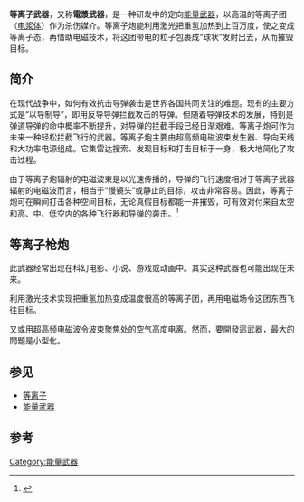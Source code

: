 '''等离子武器'''，又称'''電漿武器'''，是一种研发中的定向[[能量武器|能量武器]]，以高温的等离子团（[[电浆体|电浆体]]）作为杀伤媒介。等离子炮能利用激光把重氢加热到上百万度，使之变成等离子态，再借助电磁技术，将这团带电的粒子包裹成“球状”发射出去，从而摧毁目标。

== 简介 ==
在现代战争中，如何有效抗击导弹袭击是世界各国共同关注的难题。现有的主要方式是“以导制导”，即用反导导弹拦截攻击的导弹。但随着导弹技术的发展，特别是弹道导弹的命中概率不断提升，对导弹的拦截手段已经日渐艰难。等离子炮可作为未来一种轻松拦截飞行的武器。等离子炮主要由超高频电磁波束发生器、导向天线和大功率电源组成。它集雷达搜索、发现目标和打击目标于一身，极大地简化了攻击过程。

由于等离子炮辐射的电磁波束是以光速传播的，导弹的飞行速度相对于等离子武器辐射的电磁波而言，相当于“慢镜头”或静止的目标，攻击非常容易。因此，等离子炮可在瞬间打击各种空间目标，无论真假目标都能一并摧毁，可有效对付来自太空和高、中、低空内的各种飞行器和导弹的袭击。<ref>{{Cite web|title=等离子炮、电磁炮 这些“新概念炮”向未来战场走来_军事频道_央视网(cctv.com)|url=http://military.cctv.com/2019/07/26/ARTIuhCjOSiTIdKvreIZHH2t190726.shtml|access-date=2021-12-07|work=military.cctv.com|archive-date=2021-12-07|archive-url=https://web.archive.org/web/20211207010333/http://military.cctv.com/2019/07/26/ARTIuhCjOSiTIdKvreIZHH2t190726.shtml|dead-url=no}}</ref>

== 等离子枪炮 ==
此武器经常出现在科幻电影、小说、游戏或动画中。其实这种武器也可能出现在未来。

利用激光技术实现把重氢加热变成温度很高的等离子团，再用电磁场令这团东西飞往目标。

又或用超高频电磁波令波束聚焦处的空气高度电离。然而，要開發這武器，最大的問題是小型化。

== 参见 ==
* [[等离子体|等离子]]
* [[能量武器|能量武器]]

== 参考 ==
[[Category:能量武器|Category:能量武器]]